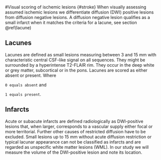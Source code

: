 #Visual scoring of ischemic lesions {#stroke}
When visually assessing assumed ischemic lesions we differentiate diffusion (DWI) positive lesions from 
diffusion negative lesions. A diffusion negative lesion qualifies as a small infarct when it matches the criteria for a lacune, see section \@ref(lacune)

## Lacunes {#lacune}
Lacunes are defined as small lesions measuring between 3 and 15 mm with characteristic central CSF-like signal on all sequences. They might be surrounded  by a hyperintense T2-FLAIR rim. They occur in the deep white or grey matter, subcortical or in the pons. Lacunes are scored as either absent or present. Where

`0 equals absent` and 

`1 equals present`.

## Infarcts
Acute or subacute infarcts are defined radiologically as DWI-positive lesions that, when larger, corresponds to a vascular supply either focal or more territorial. Further other causes of restricted diffusion have to be excluded. Small lesions up to 15 mm without acute diffusion restriction or typical lacunar appearance can not be classified as infarcts and are regarded as unspecific white matter lesions (WML).
In our study we will measure the volume of the DWI-positive lesion and note its location. 
